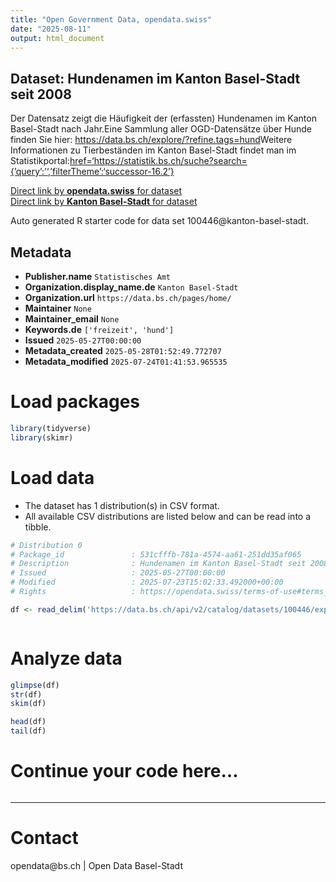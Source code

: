 ```yaml
---
title: "Open Government Data, opendata.swiss"
date: "2025-08-11"
output: html_document
---
```


## Dataset: Hundenamen im Kanton Basel-Stadt seit 2008

Der Datensatz zeigt die Häufigkeit der (erfassten) Hundenamen im Kanton Basel-Stadt nach Jahr.Eine Sammlung aller OGD-Datensätze über Hunde finden Sie hier: [https://data.bs.ch/explore/?refine.tags=hund](https://data.bs.ch/explore/?refine.tags=hund)Weitere Informationen zu Tierbeständen im Kanton Basel-Stadt findet man im Statistikportal:[href='https://statistik.bs.ch/suche?search={'query':'','filterTheme':'successor-16.2'}](https://statistik.bs.ch/suche?search={'query':'','filterTheme':'successor-16.2'})

[Direct link by **opendata.swiss** for dataset](https://opendata.swiss/de/dataset/hundenamen-im-kanton-basel-stadt-seit-2008)<br>
[Direct link by **Kanton Basel-Stadt** for dataset](https://data.bs.ch/explore/dataset/100446/)

Auto generated R starter code for data set 100446@kanton-basel-stadt.

## Metadata

- **Publisher.name** `Statistisches Amt`
- **Organization.display_name.de** `Kanton Basel-Stadt`
- **Organization.url** `https://data.bs.ch/pages/home/`
- **Maintainer** `None`
- **Maintainer_email** `None`
- **Keywords.de** `['freizeit', 'hund']`
- **Issued** `2025-05-27T00:00:00`
- **Metadata_created** `2025-05-28T01:52:49.772707`
- **Metadata_modified** `2025-07-24T01:41:53.965535`


# Load packages

```r

library(tidyverse)
library(skimr)

```

# Load data

-   The dataset has 1 distribution(s) in CSV format.
-   All available CSV distributions are listed below and can be read into a tibble.

```r

# Distribution 0
# Package_id               : 531cfffb-781a-4574-aa61-251dd35af065
# Description              : Hundenamen im Kanton Basel-Stadt seit 2008 (csv)
# Issued                   : 2025-05-27T00:00:00
# Modified                 : 2025-07-23T15:02:33.492000+00:00
# Rights                   : https://opendata.swiss/terms-of-use#terms_by

df <- read_delim('https://data.bs.ch/api/v2/catalog/datasets/100446/exports/csv?use_labels=true')



```

# Analyze data

```r

glimpse(df)
str(df)
skim(df)

head(df)
tail(df)

```

# Continue your code here...

```r

```

------------------------------------------------------------------------

# Contact

opendata@bs.ch | Open Data Basel-Stadt

